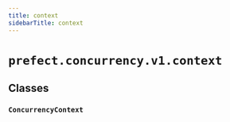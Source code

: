 ```yaml
---
title: context
sidebarTitle: context
---
```


# `prefect.concurrency.v1.context`

## Classes

### `ConcurrencyContext` <sup><a href="https://github.com/prefecthq/prefect/blob/main/src/prefect/concurrency/v1/context.py#L11" target="_blank"><Icon icon="github" style="width: 14px; height: 14px;" /></a></sup>
